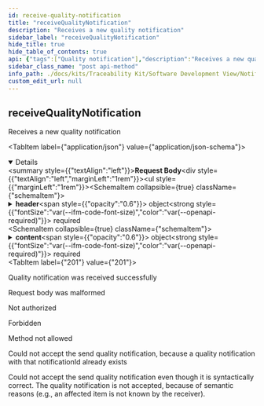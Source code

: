 ```yaml
---
id: receive-quality-notification
title: "receiveQualityNotification"
description: "Receives a new quality notification"
sidebar_label: "receiveQualityNotification"
hide_title: true
hide_table_of_contents: true
api: {"tags":["Quality notification"],"description":"Receives a new quality notification","operationId":"receiveQualityNotification","requestBody":{"content":{"application/json":{"schema":{"required":["header","content"],"type":"object","properties":{"header":{"type":"object","required":["notificationId","senderBPN","senderAddress","recipientBPN","classification","severity","status","messageId"],"properties":{"notificationId":{"type":"string","format":"uuid","example":"a7954026-3aff-4b6c-92bf-04671ef2fa46","description":"A UUIDv4 to uniquely identify a quality notification."},"senderBPN":{"type":"string","example":"BPNL00000003BW3S","description":"The business partner number (BPN) of the sender."},"senderAddress":{"type":"string","format":"uri","example":"https://edc.company-xyz.io/BPNL00000003BW3S","description":"The Eclipse Dataspace Connector (EDC) URL of the sender."},"recipientBPN":{"type":"string","example":"BPNL00000003BV4H","description":"The business partner number (BPN) of the receiver."},"classification":{"type":"string","enum":["QM-Investigation","QM-Alert"],"example":"QM-Investigation","description":"The classification defines the type of quality notification.","title":"QualityClassification"},"severity":{"type":"string","enum":["MINOR","MAJOR","CRITICAL","LIFE-THREATENING"],"example":"CRITICAL","description":"The severity of the quality notification describes its criticality.","title":"QualitySeverity"},"relatedNotificationId":{"type":"string","format":"uuid","example":"7895a39d-c4ef-4b75-b39f-cae8207a262f","description":"A UUIDv4 to uniquely identify a related quality notification."},"status":{"type":"string","enum":["CREATED","SENT","RECEIVED","ACKNOWLEDGED","ACCEPTED","DECLINED","CLOSED"],"example":"SENT","description":"The status of the quality notification.","title":"QualityStatus"},"targetDate":{"type":"string","format":"date-time","example":"2022-07-28T14:41:13.214Z","description":"The date and time when a processing of the notification is expected by the sender."},"messageId":{"type":"string","format":"uuid","example":"c2801472-5f87-41a7-9a25-b0939c4e0dff","description":"A UUIDv4 to uniquely identify an individual quality notification message. In case of an initial sending of a notification the messageId has to be a newly generated UUIDv4."}},"title":"QualityNotificationReceiveRequestHeader"},"content":{"type":"object","required":["listOfAffectedItems"],"properties":{"information":{"type":"string","maxLength":1000,"example":"Gear boxes loose oil while driving."},"listOfAffectedItems":{"type":"array","items":{"type":"string"},"example":["urn:uuid:57e4e3c1-a6f0-46a0-90df-1fb17cbc157d","urn:uuid:e4da568b-8cf1-4f5f-a96a-cf26265b2c72"]}},"title":"QualityNotificationReceivePayload"}},"title":"QualityNotificationReceiveRequestBody"}}}},"responses":{"201":{"description":"Quality notification was received successfully"},"400":{"description":"Request body was malformed"},"401":{"description":"Not authorized"},"403":{"description":"Forbidden"},"405":{"description":"Method not allowed"},"409":{"description":"Could not accept the send quality notification, because a quality notification with that notificationId already exists"},"422":{"description":"Could not accept the send quality notification even though it is syntactically correct. The quality notification is not accepted, because of semantic reasons (e.g., an affected item is not known by the receiver)."}},"method":"post","path":"/qualitynotifications/receive","servers":[{"url":"/"}],"jsonRequestBodyExample":{"header":{"notificationId":"a7954026-3aff-4b6c-92bf-04671ef2fa46","senderBPN":"BPNL00000003BW3S","senderAddress":"https://edc.company-xyz.io/BPNL00000003BW3S","recipientBPN":"BPNL00000003BV4H","classification":"QM-Investigation","severity":"CRITICAL","relatedNotificationId":"7895a39d-c4ef-4b75-b39f-cae8207a262f","status":"SENT","targetDate":"2022-07-28T14:41:13.214Z","messageId":"c2801472-5f87-41a7-9a25-b0939c4e0dff"},"content":{"information":"Gear boxes loose oil while driving.","listOfAffectedItems":["urn:uuid:57e4e3c1-a6f0-46a0-90df-1fb17cbc157d","urn:uuid:e4da568b-8cf1-4f5f-a96a-cf26265b2c72"]}},"info":{"title":"Notification API","description":"Notification API","license":{"name":"Apache License v2.0","url":"http://apache.org/v2"},"version":"1.1.0"},"postman":{"name":"receive Quality Notification","description":{"content":"Receives a new quality notification","type":"text/plain"},"url":{"path":["qualitynotifications","receive"],"host":["{{baseUrl}}"],"query":[],"variable":[]},"header":[{"key":"Content-Type","value":"application/json"}],"method":"POST","body":{"mode":"raw","raw":"\"\"","options":{"raw":{"language":"json"}}}}}
sidebar_class_name: "post api-method"
info_path: ./docs/kits/Traceability Kit/Software Development View/Notification API/notification-api
custom_edit_url: null
---
```


<!-- ----------------------------------------------------------------------------------------------
    WARNING: THIS FILE IS AUTO-GENERATED!
    Don't edit this page manually. Use docusaurus gen-api-docs to generate it.
----------------------------------------------------------------------------------------------- -->


## receiveQualityNotification



Receives a new quality notification

<MimeTabs><TabItem label={"application/json"} value={"application/json-schema"}><details style={{}} data-collapsed={false} open={true}><summary style={{"textAlign":"left"}}><strong>Request Body</strong></summary><div style={{"textAlign":"left","marginLeft":"1rem"}}></div><ul style={{"marginLeft":"1rem"}}><SchemaItem collapsible={true} className={"schemaItem"}><details style={{}}><summary style={{}}><strong>header</strong><span style={{"opacity":"0.6"}}> object</span><strong style={{"fontSize":"var(--ifm-code-font-size)","color":"var(--openapi-required)"}}> required</strong></summary><div style={{"marginLeft":"1rem"}}><SchemaItem collapsible={false} name={"notificationId"} required={true} schemaName={"uuid"} qualifierMessage={undefined} schema={{"type":"string","format":"uuid","example":"a7954026-3aff-4b6c-92bf-04671ef2fa46","description":"A UUIDv4 to uniquely identify a quality notification."}}></SchemaItem><SchemaItem collapsible={false} name={"senderBPN"} required={true} schemaName={"string"} qualifierMessage={undefined} schema={{"type":"string","example":"BPNL00000003BW3S","description":"The business partner number (BPN) of the sender."}}></SchemaItem><SchemaItem collapsible={false} name={"senderAddress"} required={true} schemaName={"uri"} qualifierMessage={undefined} schema={{"type":"string","format":"uri","example":"https://edc.company-xyz.io/BPNL00000003BW3S","description":"The Eclipse Dataspace Connector (EDC) URL of the sender."}}></SchemaItem><SchemaItem collapsible={false} name={"recipientBPN"} required={true} schemaName={"string"} qualifierMessage={undefined} schema={{"type":"string","example":"BPNL00000003BV4H","description":"The business partner number (BPN) of the receiver."}}></SchemaItem><SchemaItem collapsible={false} name={"classification"} required={true} schemaName={"QualityClassification"} qualifierMessage={"**Possible values:** [`QM-Investigation`, `QM-Alert`]"} schema={{"type":"string","enum":["QM-Investigation","QM-Alert"],"example":"QM-Investigation","description":"The classification defines the type of quality notification.","title":"QualityClassification"}}></SchemaItem><SchemaItem collapsible={false} name={"severity"} required={true} schemaName={"QualitySeverity"} qualifierMessage={"**Possible values:** [`MINOR`, `MAJOR`, `CRITICAL`, `LIFE-THREATENING`]"} schema={{"type":"string","enum":["MINOR","MAJOR","CRITICAL","LIFE-THREATENING"],"example":"CRITICAL","description":"The severity of the quality notification describes its criticality.","title":"QualitySeverity"}}></SchemaItem><SchemaItem collapsible={false} name={"relatedNotificationId"} required={false} schemaName={"uuid"} qualifierMessage={undefined} schema={{"type":"string","format":"uuid","example":"7895a39d-c4ef-4b75-b39f-cae8207a262f","description":"A UUIDv4 to uniquely identify a related quality notification."}}></SchemaItem><SchemaItem collapsible={false} name={"status"} required={true} schemaName={"QualityStatus"} qualifierMessage={"**Possible values:** [`CREATED`, `SENT`, `RECEIVED`, `ACKNOWLEDGED`, `ACCEPTED`, `DECLINED`, `CLOSED`]"} schema={{"type":"string","enum":["CREATED","SENT","RECEIVED","ACKNOWLEDGED","ACCEPTED","DECLINED","CLOSED"],"example":"SENT","description":"The status of the quality notification.","title":"QualityStatus"}}></SchemaItem><SchemaItem collapsible={false} name={"targetDate"} required={false} schemaName={"date-time"} qualifierMessage={undefined} schema={{"type":"string","format":"date-time","example":"2022-07-28T14:41:13.214Z","description":"The date and time when a processing of the notification is expected by the sender."}}></SchemaItem><SchemaItem collapsible={false} name={"messageId"} required={true} schemaName={"uuid"} qualifierMessage={undefined} schema={{"type":"string","format":"uuid","example":"c2801472-5f87-41a7-9a25-b0939c4e0dff","description":"A UUIDv4 to uniquely identify an individual quality notification message. In case of an initial sending of a notification the messageId has to be a newly generated UUIDv4."}}></SchemaItem></div></details></SchemaItem><SchemaItem collapsible={true} className={"schemaItem"}><details style={{}}><summary style={{}}><strong>content</strong><span style={{"opacity":"0.6"}}> object</span><strong style={{"fontSize":"var(--ifm-code-font-size)","color":"var(--openapi-required)"}}> required</strong></summary><div style={{"marginLeft":"1rem"}}><SchemaItem collapsible={false} name={"information"} required={false} schemaName={"string"} qualifierMessage={"**Possible values:** `<= 1000 characters`"} schema={{"type":"string","maxLength":1000,"example":"Gear boxes loose oil while driving."}}></SchemaItem><SchemaItem collapsible={false} name={"listOfAffectedItems"} required={true} schemaName={"string[]"} qualifierMessage={undefined} schema={{"type":"array","items":{"type":"string"},"example":["urn:uuid:57e4e3c1-a6f0-46a0-90df-1fb17cbc157d","urn:uuid:e4da568b-8cf1-4f5f-a96a-cf26265b2c72"]}}></SchemaItem></div></details></SchemaItem></ul></details></TabItem></MimeTabs><div><ApiTabs><TabItem label={"201"} value={"201"}><div>

Quality notification was received successfully

</div><div></div></TabItem><TabItem label={"400"} value={"400"}><div>

Request body was malformed

</div><div></div></TabItem><TabItem label={"401"} value={"401"}><div>

Not authorized

</div><div></div></TabItem><TabItem label={"403"} value={"403"}><div>

Forbidden

</div><div></div></TabItem><TabItem label={"405"} value={"405"}><div>

Method not allowed

</div><div></div></TabItem><TabItem label={"409"} value={"409"}><div>

Could not accept the send quality notification, because a quality notification with that notificationId already exists

</div><div></div></TabItem><TabItem label={"422"} value={"422"}><div>

Could not accept the send quality notification even though it is syntactically correct. The quality notification is not accepted, because of semantic reasons (e.g., an affected item is not known by the receiver).

</div><div></div></TabItem></ApiTabs></div>
      